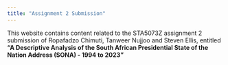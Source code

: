 ```yaml
---
title: "Assignment 2 Submission"
---
```


This website contains content related to the STA5073Z assignment 2 submission of Ropafadzo Chimuti, Tanweer Nujjoo and Steven Ellis, entitled **"A Descriptive Analysis of the South African Presidential State of the Nation Address (SONA) - 1994 to 2023"**


